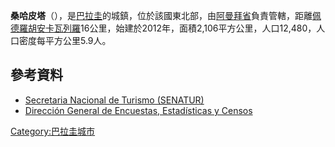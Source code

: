 '''桑哈皮塔'''（{{lang-es|Zanja Pytá}}），是[[巴拉圭|巴拉圭]]的城鎮，位於該國東北部，由[[阿曼拜省|阿曼拜省]]負責管轄，距離[[佩德羅胡安卡瓦列羅|佩德羅胡安卡瓦列羅]]16公里，始建於2012年，面積2,106平方公里，人口12,480，人口密度每平方公里5.9人。

{{Coord|22|38|S|55|38|W|display=title}}

==參考資料==
* [http://www.senatur.gov.py/ Secretaria Nacional de Turismo (SENATUR)] {{Wayback|url=http://www.senatur.gov.py/ |date=20150520071223 }}
* [http://www.dgeec.gov.py// Dirección General de Encuestas, Estadísticas y Censos] {{Wayback|url=http://www.dgeec.gov.py// |date=20150529202934 }}

{{Paraguay-geo-stub}}
[[Category:巴拉圭城市|Category:巴拉圭城市]]